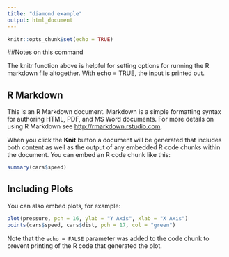```yaml
---
title: "diamond example"
output: html_document
---
```


```r
knitr::opts_chunk$set(echo = TRUE)
```
##Notes on this command

The knitr function above is helpful for setting options for running the R markdown file altogether. With echo = TRUE, the input is printed out.


## R Markdown

This is an R Markdown document. Markdown is a simple formatting syntax for authoring HTML, PDF, and MS Word documents. For more details on using R Markdown see <http://rmarkdown.rstudio.com>.

When you click the **Knit** button a document will be generated that includes both content as well as the output of any embedded R code chunks within the document. You can embed an R code chunk like this:

```r
summary(cars$speed)
```

## Including Plots

You can also embed plots, for example:

```r
plot(pressure, pch = 16, ylab = "Y Axis", xlab = "X Axis")
points(cars$speed, cars$dist, pch = 17, col = "green")
```

Note that the `echo = FALSE` parameter was added to the code chunk to prevent printing of the R code that generated the plot.
